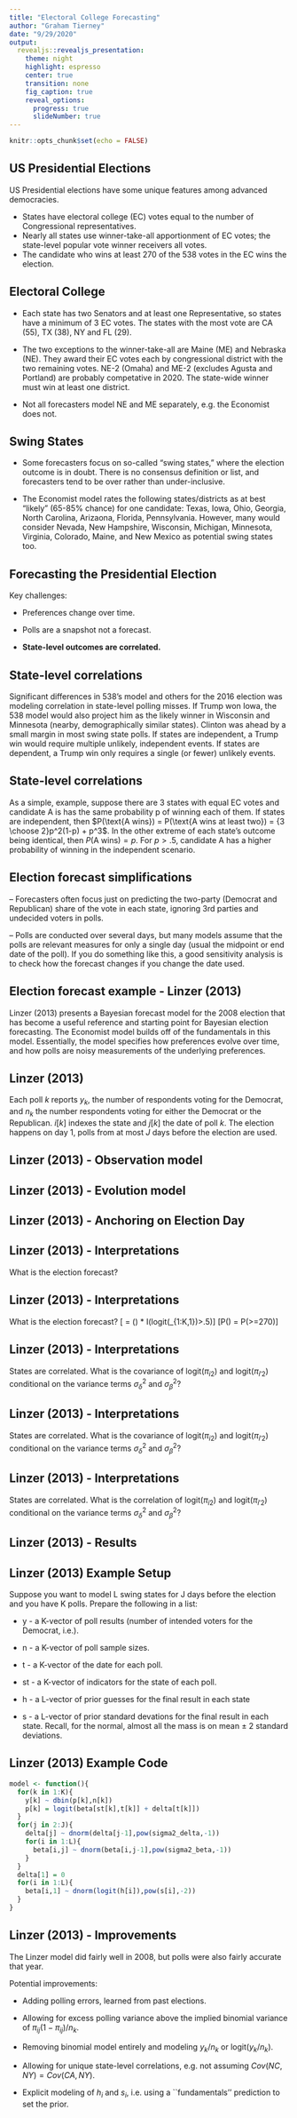 ```yaml
---
title: "Electoral College Forecasting"
author: "Graham Tierney"
date: "9/29/2020"
output: 
  revealjs::revealjs_presentation:
    theme: night
    highlight: espresso
    center: true
    transition: none
    fig_caption: true
    reveal_options:
      progress: true
      slideNumber: true
---
```


```r
knitr::opts_chunk$set(echo = FALSE)
```


## US Presidential Elections

US Presidential elections have some unique features among advanced democracies. 

- States have electoral college (EC) votes equal to the number of Congressional representatives. 
- Nearly all states use winner-take-all apportionment of EC votes; the state-level popular vote winner receivers all votes.  
- The candidate who wins at least 270 of the 538 votes in the EC wins the election.  


## Electoral College

- Each state has two Senators and at least one Representative, so states have a minimum of 3 EC votes. The states with the most vote are CA (55), TX (38), NY and FL (29).   

- The two exceptions to the winner-take-all are Maine (ME) and Nebraska (NE). They award their EC votes each by congressional district with the two remaining votes. NE-2 (Omaha) and ME-2 (excludes Agusta and Portland) are probably competative in 2020. The state-wide winner must win at least one district. 

- Not all forecasters model NE and ME separately, e.g. the Economist does not. 


## Swing States

- Some forecasters focus on so-called "swing states," where the election outcome is in doubt. There is no consensus definition or list, and forecasters tend to be over rather than under-inclusive. 

- The Economist model rates the following states/districts as at best "likely" (65-85% chance) for one candidate: Texas, Iowa, Ohio, Georgia, North Carolina, Arizaona, Florida, Pennsylvania. However, many would consider Nevada, New Hampshire, Wisconsin, Michigan, Minnesota, Virginia, Colorado, Maine, and New Mexico as potential swing states too. 

## Forecasting the Presidential Election
Key challenges: 

- Preferences change over time. 

- Polls are a snapshot not a forecast. 

- **State-level outcomes are correlated.** 


## State-level correlations
Significant differences in 538's model and others for the 2016 election was modeling correlation in state-level polling misses. If Trump won Iowa, the 538 model would also project him as the likely winner in Wisconsin and Minnesota (nearby, demographically similar states). Clinton was ahead by a small margin in most swing state polls. If states are independent, a Trump win would require multiple unlikely, independent events. If states are dependent, a Trump win only requires a single (or fewer) unlikely events. 

## State-level correlations
As a simple, example, suppose there are 3 states with equal EC votes and candidate A is has the same probability p of winning each of them. If states are independent, then $P(\text{A wins}) = P(\text{A wins at least two}) = {3 \choose 2}p^2(1-p) + p^3$. In the other extreme of each state's outcome being identical, then $P(\text{A wins}) = p$. For $p>.5$, candidate A has a higher probability of winning in the independent scenario. 

## Election forecast simplifications

-- Forecasters often focus just on predicting the two-party (Democrat and Republican) share of the vote in each state, ignoring 3rd parties and undecided voters in polls. 

-- Polls are conducted over several days, but many models assume that the polls are relevant measures for only a single day (usual the midpoint or end date of the poll). If you do something like this, a good sensitivity analysis is to check how the forecast changes if you change the date used. 

## Election forecast example - Linzer (2013)
Linzer (2013) presents a Bayesian forecast model for the 2008 election that has become a useful reference and starting point for Bayesian election forecasting. The Economist model builds off of the fundamentals in this model. 
Essentially, the model specifies how preferences evolve over time, and how polls are noisy measurements of the underlying preferences. 

## Linzer (2013)
Each poll $k$ reports $y_k$, the number of respondents voting for the Democrat, and $n_k$ the number respondents voting for either the Democrat or the Republican. $i[k]$ indexes the state and $j[k]$ the date of poll $k$. The election happens on day $1$, polls from at most $J$ days before the election are used.
\newcommand{\logit}{\text{logit}}
\begin{align}
    y_k &\sim \text{Binom}(\pi_{i[k]j[k]},n_k) \\
    \logit(\pi_{ij}) &= \beta_{ij} + \delta_{j} \\
    \text{for $j>1$: } \beta_{ij} &\sim N(\beta_{i,j-1},\sigma_\beta^2) \\
    \delta_j &\sim N(\delta_{j-1},\sigma_\delta^2) \\
    \text{for $j=1$: } \beta_{i1} &\sim N(\logit(h_i),s_i^2) \\
    \delta_1 &:= 0 
\end{align}

## Linzer (2013) - Observation model
\newcommand{\logit}{\text{logit}}
\setcounter{equation}{0}
\begin{align}
    y_k &\sim \text{Binom}(\pi_{i[k]j[k]},n_k) \\
    \logit(\pi_{ij}) &= \beta_{ij} + \delta_{j} 
\end{align}

## Linzer (2013) - Evolution model
\setcounter{equation}{2}
\begin{align}
    \text{for $j>1$: } \beta_{ij} &\sim N(\beta_{i,j-1},\sigma_\beta^2) \\
    \delta_j &\sim N(\delta_{j-1},\sigma_\delta^2) 
\end{align}

## Linzer (2013) - Anchoring on Election Day
\newcommand{\logit}{\text{logit}}
\setcounter{equation}{4}
\begin{align}
    \text{for $j=1$: } \beta_{i1} &\sim N(\logit(h_i),s_i^2) \\
    \delta_1 &:= 0 
\end{align}

## Linzer (2013) - Interpretations
What is the election forecast? 

## Linzer (2013) - Interpretations
What is the election forecast? 
\[\text{EC Votes Won} = (\text{EC Votes}) * I(logit(\beta_{1:K,1})>.5)\]
\[P(\text{Candidate Wins}) = P(\text{EC Votes Won}>=270)\]

## Linzer (2013) - Interpretations
States are correlated. What is the covariance of logit$(\pi_{i2})$ and logit$(\pi_{i'2})$ conditional on the variance terms $\sigma_\delta^2$ and $\sigma_{\beta}^2$?

## Linzer (2013) - Interpretations
States are correlated. What is the covariance of logit$(\pi_{i2})$ and logit$(\pi_{i'2})$ conditional on the variance terms $\sigma_\delta^2$ and $\sigma_{\beta}^2$?
\begin{align*}
  \beta_{i2} &= logit(h_i) + e_{i} + \epsilon_{i2} & \epsilon_{it} \overset{iid}{\sim} N(0,\sigma_\beta^2) ; e_{i} \overset{iid}{\sim} N(0,s_i^2)\\
  \delta_{2} &= 0 + \nu_{2} & \nu_{t} \overset{iid}{\sim} N(0,\sigma_\delta^2)\\
\end{align*}

## Linzer (2013) - Interpretations
States are correlated. What is the correlation of logit$(\pi_{i2})$ and logit$(\pi_{i'2})$ conditional on the variance terms $\sigma_\delta^2$ and $\sigma_{\beta}^2$?
\begin{align*}
  \beta_{i2} &= logit(h_i) + e_{i} + \epsilon_{i2} & \epsilon_{it} \overset{iid}{\sim} N(0,\sigma_\beta^2) ; e_{i} \overset{iid}{\sim} N(0,s_i^2)\\
  \delta_{2} &= 0 + \nu_{2} & \nu_{t} \overset{iid}{\sim} N(0,\sigma_\delta^2)\\
\end{align*}
\begin{align*}
  Cor(\beta_{i2} + \delta_{2},\beta_{i'2} + \delta_{2}) &= \frac{Cov(\beta_{i2} + \delta_{2},\beta_{i'2} + \delta_{2})}{sd(\beta_{i2} + \delta_{2})sd(\beta_{i2} + \delta_{2})} \\
   &= \frac{Var(\delta_2)}{\prod_{k=i,i'}sd(\beta_{k2} + \delta_{2})} \\
   &= \frac{\sigma^2_\delta}{\prod_{k=i,i'}\sqrt{s_k^2 + \sigma_\beta^2 + \sigma^2_\delta}}
\end{align*}

## Linzer (2013) - Results
\centering
\includegraphics[width=\textwidth]{polling_intro/Linzer_Results.png}

## Linzer (2013) Example Setup
Suppose you want to model L swing states for J days before the election and you have K polls. Prepare the following in a list: 

- y - a K-vector of poll results (number of intended voters for the Democrat, i.e.).

- n - a K-vector of poll sample sizes.

- t - a K-vector of the date for each poll.

- st - a K-vector of indicators for the state of each poll. 

- h - a L-vector of prior guesses for the final result in each state

- s - a L-vector of prior standard devations for the final result in each state. Recall, for the normal, almost all the mass is on mean $\pm$ 2 standard deviations. 

## Linzer (2013) Example Code
```r
model <- function(){
  for(k in 1:K){
    y[k] ~ dbin(p[k],n[k])
    p[k] = logit(beta[st[k],t[k]] + delta[t[k]])
  }
  for(j in 2:J){
    delta[j] ~ dnorm(delta[j-1],pow(sigma2_delta,-1))
    for(i in 1:L){
      beta[i,j] ~ dnorm(beta[i,j-1],pow(sigma2_beta,-1))
    }
  }
  delta[1] = 0
  for(i in 1:L){
    beta[i,1] ~ dnorm(logit(h[i]),pow(s[i],-2))
  }
}
```

## Linzer (2013) - Improvements

The Linzer model did fairly well in 2008, but polls were also fairly accurate that year. 

Potential improvements: 

- Adding polling errors, learned from past elections. 

- Allowing for excess polling variance above the implied binomial variance of $\pi_{ij}(1-\pi_{ij})/n_k$. 

- Removing binomial model entirely and modeling $y_k/n_k$ or logit$(y_k/n_k)$.

- Allowing for unique state-level correlations, e.g. not assuming $Cov(NC,NY) = Cov(CA,NY)$. 

- Explicit modeling of $h_i$ and $s_i$, i.e. using a ``fundamentals'' prediction to set the prior. 


